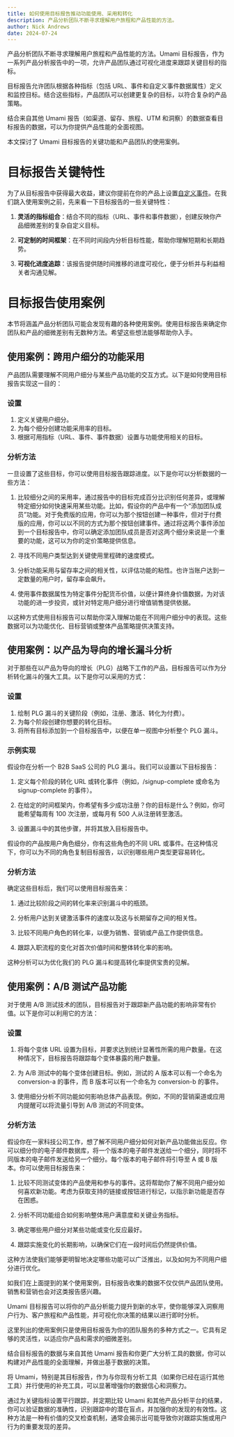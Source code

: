 ```yaml
---
title: 如何使用目标报告推动功能使用、采用和转化
description: 产品分析团队不断寻求理解用户旅程和产品性能的方法。
author: Nick Andrews
date: 2024-07-24
---
```


产品分析团队不断寻求理解用户旅程和产品性能的方法。Umami 目标报告，作为一系列产品分析报告中的一项，允许产品团队通过可视化进度来跟踪关键目标的指标。

目标报告允许团队根据各种指标（包括 URL、事件和自定义事件数据属性）定义和监控目标。结合这些指标，产品团队可以创建更复杂的目标，以符合复杂的产品策略。

结合来自其他 Umami 报告（如渠道、留存、旅程、UTM 和洞察）的数据查看目标报告的数据，可以为你提供产品性能的全面视图。

本文探讨了 Umami 目标报告的关键功能和产品团队的使用案例。

# 目标报告关键特性

为了从目标报告中获得最大收益，建议你提前在你的产品上设置[自定义事件](https://umami.is/docs/track-events)。在我们跳入使用案例之前，先来看一下目标报告的一些关键特性：

1. **灵活的指标组合**：结合不同的指标（URL、事件和事件数据），创建反映你产品细微差别的复杂自定义目标。

2. **可定制的时间框架**：在不同时间段内分析目标性能，帮助你理解短期和长期趋势。

3. **可视化进度追踪**：该报告提供随时间推移的进度可视化，便于分析并与利益相关者沟通见解。

# 目标报告使用案例

本节将涵盖产品分析团队可能会发现有趣的各种使用案例。使用目标报告来确定你团队和产品的细微差别有无数种方法。希望这些想法能够帮助你入手。

## 使用案例：跨用户细分的功能采用

产品团队需要理解不同用户细分与某些产品功能的交互方式。以下是如何使用目标报告实现这一目的：

### 设置

1. 定义关键用户细分。
2. 为每个细分创建功能采用率的目标。
3. 根据可用指标（URL、事件、事件数据）设置与功能使用相关的目标。

### 分析方法

一旦设置了这些目标，你可以使用目标报告跟踪进度。以下是你可以分析数据的一些方法：

1. 比较细分之间的采用率，通过报告中的目标完成百分比识别任何差异，或理解特定细分如何快速采用某些功能。比如，假设你的产品中有一个“添加团队成员”功能。对于免费版的应用，你可以为那个按钮创建一种事件，但对于付费版的应用，你可以以不同的方式为那个按钮创建事件。通过将这两个事件添加到一个目标报告中，你可以确定添加团队成员是否对这两个细分来说是一个重要的功能，这可以为你的定价策略提供信息。

2. 寻找不同用户类型达到关键使用里程碑的速度模式。

3. 分析功能采用与留存率之间的相关性，以评估功能的粘性。也许当账户达到一定数量的用户时，留存率会飙升。

4. 使用事件数据属性为特定事件分配货币价值，以便计算终身价值数据，为对该功能的进一步投资，或针对特定用户细分进行增值销售提供依据。

以这种方式使用目标报告可以帮助你深入理解功能在不同用户细分中的表现。这些数据可以为功能优化、目标营销或整体产品策略提供决策支持。

## 使用案例：以产品为导向的增长漏斗分析

对于那些在以产品为导向的增长（PLG）战略下工作的产品，目标报告可以作为分析转化漏斗的强大工具。以下是你可以采用的方式：

### 设置

1. 绘制 PLG 漏斗的关键阶段（例如，注册、激活、转化为付费）。
2. 为每个阶段创建你想要的转化目标。
3. 将所有目标添加到一个目标报告中，以便在单一视图中分析整个 PLG 漏斗。

### 示例实现

假设你在分析一个 B2B SaaS 公司的 PLG 漏斗。我们可以设置以下目标报告：

1. 定义每个阶段的转化 URL 或转化事件（例如，/signup-complete 或命名为 signup-complete 的事件）。
2. 在给定的时间框架内，你希望有多少成功注册？你的目标是什么？例如，你可能希望每周有 100 次注册，或每月有 500 人从注册转至激活。

3. 设置漏斗中的其他步骤，并将其放入目标报告中。

假设你的产品按用户角色细分，你有这些角色的不同 URL 或事件。在这种情况下，你可以为不同的角色复制目标报告，以识别哪些用户类型更容易转化。

### 分析方法

确定这些目标后，我们可以使用目标报告来：

1. 通过比较阶段之间的转化率来识别漏斗中的瓶颈。

2. 分析用户达到关键激活事件的速度以及这与长期留存之间的相关性。

3. 比较不同用户角色的转化率，以便为销售、营销或产品工作提供信息。

4. 跟踪入职流程的变化对首次价值时间和整体转化率的影响。

这种分析可以为优化我们的 PLG 漏斗和提高转化率提供宝贵的见解。

## 使用案例：A/B 测试产品功能

对于使用 A/B 测试技术的团队，目标报告对于跟踪新产品功能的影响非常有价值。以下是你可以利用它的方法：

### 设置

1. 将每个变体 URL 设置为目标，并要求达到统计显著性所需的用户数量。在这种情况下，目标报告将跟踪每个变体暴露的用户数量。

2. 为 A/B 测试中的每个变体创建目标。例如，测试的 A 版本可以有一个命名为 conversion-a 的事件，而 B 版本可以有一个命名为 conversion-b 的事件。

3. 使用细分分析不同功能如何影响总体产品表现。例如，不同的营销渠道或应用内提醒可以将流量引导到 A/B 测试的不同变体。

### 分析方法

假设你在一家科技公司工作，想了解不同用户细分如何对新产品功能做出反应。你可以细分你的电子邮件数据库，将一个版本的电子邮件发送给一个细分，同时将不同版本的电子邮件发送给另一个细分。每个版本的电子邮件将引导至 A 或 B 版本。你可以使用目标报告来：

1. 比较不同测试变体的产品使用和参与的事件。这将帮助你了解不同用户细分如何喜欢新功能。考虑为获取支持的链接或按钮进行标记，以指示新功能是否存在困惑。

2. 分析不同功能组合如何影响整体用户满意度和关键业务指标。

3. 确定哪些用户细分对某些功能或变化反应最好。

4. 跟踪实施变化的长期影响，以确保它们在一段时间后仍然提供价值。

这种方法使我们能够更明智地决定哪些功能可以广泛推出，以及如何为不同用户细分进行优化。

如我们在上面提到的某个使用案例，目标报告收集的数据不仅仅供产品团队使用。销售和营销也会对这类报告感兴趣。

Umami 目标报告可以将你的产品分析能力提升到新的水平，使你能够深入洞察用户行为、客户旅程和产品性能，并可视化你决策的结果以进行即时分析。

这里列出的使用案例只是使用目标报告为你的团队服务的多种方式之一。它具有足够的灵活性，以适应你产品和需求的细微差别。

结合目标报告的数据与来自其他 Umami 报告和你更广大分析工具的数据，你可以构建对产品性能的全面理解，并做出基于数据的决策。

将 Umami，特别是其目标报告，作为与你现有分析工具（如果你已经在运行其他工具）并行使用的补充工具，可以显著增强你的数据信心和洞察力。

通过为关键指标设置平行跟踪，并定期比较 Umami 和其他产品分析平台的结果，你可以验证数据的准确性，识别跟踪中的潜在盲点，并加强你的发现的有效性。这种方法是一种有价值的交叉检查机制，通常会揭示出可能导致你对跟踪实施或用户行为的重要发现的差异。